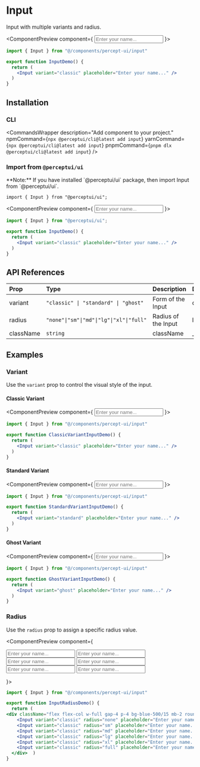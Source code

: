 
<h1 className="text-4xl font-bold mt-5">Input</h1>
<p className="text-xl">Input with multiple variants and radius.</p>
<IssueHeader source="components/input/input" />

<ComponentPreview component={
    <Input variant="classic" placeholder="Enter your name..." />
    }>
```jsx code copy
import { Input } from "@/components/percept-ui/input"

export function InputDemo() {
  return (
    <Input variant="classic" placeholder="Enter your name..." />
  )
}
```
</ComponentPreview>

## Installation

### CLI

<CommandsWrapper
  description="Add component to your project."
  npmCommand={`npx @perceptui/cli@latest add input`}
  yarnCommand={`npx @perceptui/cli@latest add input`}
  pnpmCommand={`pnpm dlx @perceptui/cli@latest add input`}
/>

### Import from `@perceptui/ui`

<Callout>
  **Note:** If you have installed `@perceptui/ui` package, then import Input
  from `@perceptui/ui`.
</Callout>

```tsx code copy
import { Input } from "@perceptui/ui";
```

<ComponentPreview component={
    <Input variant="classic" placeholder="Enter your name..." />
    }>
```jsx code copy
import { Input } from "@perceptui/ui";

export function InputDemo() {
  return (
    <Input variant="classic" placeholder="Enter your name..." />
  )
}
```
</ComponentPreview>


## API References

| Prop      | Type                                     | Description         | Default |
| :-------- | :--------------------------------------- | :------------------ | :------ |
| variant   | `"classic" \| "standard" \| "ghost"`     | Form of the Input   | classic |
| radius    | `"none"\|"sm"\|"md"\|"lg"\|"xl"\|"full"` | Radius of the Input | lg      |
| className | `string`                                 | className           | \_      |

## Examples

### Variant

Use the `variant` prop to control the visual style of the input.

#### Classic Variant

<ComponentPreview component={
    <Input variant="classic" placeholder="Enter your name..." />
    }>
```jsx code copy
import { Input } from "@/components/percept-ui/input"

export function ClassicVariantInputDemo() {
  return (
    <Input variant="classic" placeholder="Enter your name..." />
  )
}
```
</ComponentPreview>

#### Standard Variant

<ComponentPreview component={
    <Input variant="standard" placeholder="Enter your name..." />
    }>
```jsx code copy
import { Input } from "@/components/percept-ui/input"

export function StandardVariantInputDemo() {
  return (
    <Input variant="standard" placeholder="Enter your name..." />
  )
}
```
</ComponentPreview>

#### Ghost Variant

<ComponentPreview component={
    <Input variant="ghost" placeholder="Enter your name..." />
    }>
```jsx code copy
import { Input } from "@/components/percept-ui/input"

export function GhostVariantInputDemo() {
  return (
    <Input variant="ghost" placeholder="Enter your name..." />
  )
}
```
</ComponentPreview>

### Radius

Use the `radius` prop to assign a specific radius value.

<ComponentPreview component={
    <div className="flex flex-col w-full gap-4 p-4 bg-blue-500/15 mb-2 rounded-lg">
    <Input variant="classic" radius="none" placeholder="Enter your name..." />
    <Input variant="classic" radius="sm" placeholder="Enter your name..." />
    <Input variant="classic" radius="md" placeholder="Enter your name..." />
    <Input variant="classic" radius="lg" placeholder="Enter your name..." />
    <Input variant="classic" radius="xl" placeholder="Enter your name..." />
    <Input variant="classic" radius="full" placeholder="Enter your name..." />
  </div>
}>

```jsx code copy
import { Input } from "@/components/percept-ui/input"

export function InputRadiusDemo() {
  return (
<div className="flex flex-col w-full gap-4 p-4 bg-blue-500/15 mb-2 rounded-lg">
    <Input variant="classic" radius="none" placeholder="Enter your name..." />
    <Input variant="classic" radius="sm" placeholder="Enter your name..." />
    <Input variant="classic" radius="md" placeholder="Enter your name..." />
    <Input variant="classic" radius="lg" placeholder="Enter your name..." />
    <Input variant="classic" radius="xl" placeholder="Enter your name..." />
    <Input variant="classic" radius="full" placeholder="Enter your name..." />
  </div>  )
}
```
</ComponentPreview>